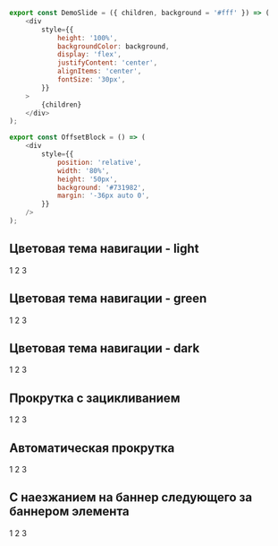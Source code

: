 
```javascript collapse=Код DemoSlide
export const DemoSlide = ({ children, background = '#fff' }) => (
    <div
        style={{
            height: '100%',
            backgroundColor: background,
            display: 'flex',
            justifyContent: 'center',
            alignItems: 'center',
            fontSize: '30px',
        }}
    >
        {children}
    </div>
);

export const OffsetBlock = () => (
    <div
        style={{
            position: 'relative',
            width: '80%',
            height: '50px',
            background: '#731982',
            margin: '-36px auto 0',
        }}
    />
);
```

## Цветовая тема навигации - light

<Playground>
    <Banner>
        <DemoSlide background="#00B956">1</DemoSlide>
        <DemoSlide background="#00a04b">2</DemoSlide>
        <DemoSlide background="#02d263">3</DemoSlide>
    </Banner>
</Playground>

## Цветовая тема навигации - green

<Playground>
    <Banner navTheme="green">
        <DemoSlide background="#f0f0f0">1</DemoSlide>
        <DemoSlide background="#ededed">2</DemoSlide>
        <DemoSlide background="#f5f5f5">3</DemoSlide>
    </Banner>
</Playground>

## Цветовая тема навигации - dark

<Playground>
    <Banner navTheme="dark">
        <DemoSlide background="#C5C1BD">1</DemoSlide>
        <DemoSlide background="#C1C1BD">2</DemoSlide>
        <DemoSlide background="#C9C1BD">3</DemoSlide>
    </Banner>
</Playground>

## Прокрутка с зацикливанием

<Playground>
    <Banner loop>
        <DemoSlide background="#00B956">1</DemoSlide>
        <DemoSlide background="#00a04b">2</DemoSlide>
        <DemoSlide background="#02d263">3</DemoSlide>
    </Banner>
</Playground>

## Автоматическая прокрутка

<Playground>
    <Banner loop autoPlay autoPlayDelay={3000}>
        <DemoSlide background="#00B956">1</DemoSlide>
        <DemoSlide background="#00a04b">2</DemoSlide>
        <DemoSlide background="#02d263">3</DemoSlide>
    </Banner>
</Playground>

## С наезжанием на баннер следующего за баннером элемента

<Playground>
    <Banner withPaginationBottomOffset>
        <DemoSlide background="#00B956">1</DemoSlide>
        <DemoSlide background="#00a04b">2</DemoSlide>
        <DemoSlide background="#02d263">3</DemoSlide>
    </Banner>
    <OffsetBlock />
</Playground>
